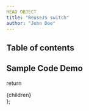 ```yaml
---
HEAD OBJECT
title: "ReuseJS switch"
author: "John Doe"
---
```



## Table of contents

## Sample Code Demo

<Example/>


  return <div className="prose max-w-full mx-4 pb-10" >{children}</div>
};

